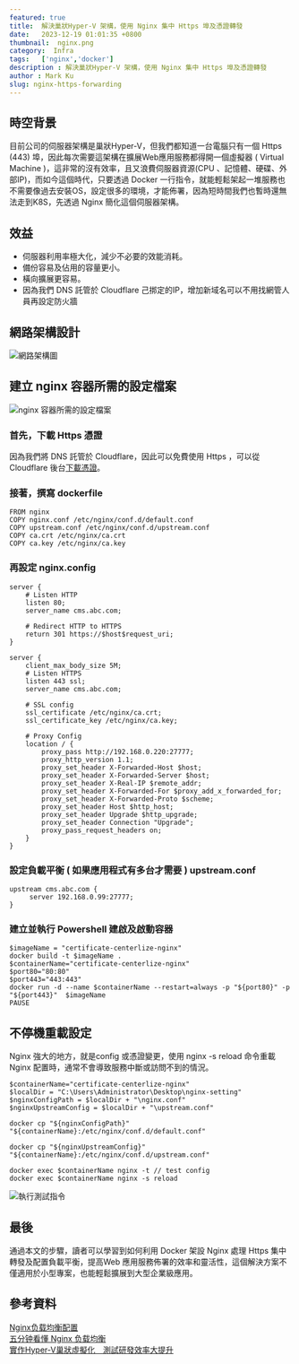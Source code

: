 ```yaml
---
featured: true
title:  解決巢狀Hyper-V 架構，使用 Nginx 集中 Https 埠及憑證轉發
date:   2023-12-19 01:01:35 +0800
thumbnail:  nginx.png
category:  Infra
tags:   ['nginx','docker']
description : 解決巢狀Hyper-V 架構，使用 Nginx 集中 Https 埠及憑證轉發
author : Mark Ku
slug: nginx-https-forwarding
---
```

## 時空背景
目前公司的伺服器架構是巢狀Hyper-V，但我們都知道一台電腦只有一個 Https (443) 埠，因此每次需要這架構在擴展Web應用服務都得開一個虛擬器 ( Virtual Machine )，這非常的沒有效率，且又浪費伺服器資源(CPU 、記憶體、硬碟、外部IP)，而如今這個時代，只要透過 Docker 一行指令，就能輕鬆架起一堆服務也不需要像過去安裝OS，設定很多的環境，才能佈署，因為短時間我們也暫時還無法走到K8S，先透過 Nginx 簡化這個伺服器架構。

## 效益
* 伺服器利用率極大化，減少不必要的效能消耗。
* 備份容易及佔用的容量更小。
* 橫向擴展更容易。
* 因為我們 DNS 託管於 Cloudflare 己挷定的IP，增加新域名可以不用找網管人員再設定防火牆

## 網路架構設計
![網路架構圖](1.png)

## 建立 nginx 容器所需的設定檔案
![nginx 容器所需的設定檔案](2.png)


### 首先，下載 Https 憑證
因為我們將 DNS 託管於 Cloudflare，因此可以免費使用 Https ，可以從 Cloudflare 後台[下載憑證](https://developers.cloudflare.com/ssl/client-certificates/create-a-client-certificate/)。

### 接著，撰寫 dockerfile 

```
FROM nginx
COPY nginx.conf /etc/nginx/conf.d/default.conf
COPY upstream.conf /etc/nginx/conf.d/upstream.conf
COPY ca.crt /etc/nginx/ca.crt
COPY ca.key /etc/nginx/ca.key

```

### 再設定 nginx.config 
```
server {
    # Listen HTTP
    listen 80;
    server_name cms.abc.com;

    # Redirect HTTP to HTTPS
    return 301 https://$host$request_uri;
}

server {
    client_max_body_size 5M;
    # Listen HTTPS
    listen 443 ssl;
    server_name cms.abc.com;

    # SSL config
    ssl_certificate /etc/nginx/ca.crt;
    ssl_certificate_key /etc/nginx/ca.key;

    # Proxy Config
    location / {
        proxy_pass http://192.168.0.220:27777;
        proxy_http_version 1.1;
        proxy_set_header X-Forwarded-Host $host;
        proxy_set_header X-Forwarded-Server $host;
        proxy_set_header X-Real-IP $remote_addr;
        proxy_set_header X-Forwarded-For $proxy_add_x_forwarded_for;
        proxy_set_header X-Forwarded-Proto $scheme;
        proxy_set_header Host $http_host;
        proxy_set_header Upgrade $http_upgrade;
        proxy_set_header Connection "Upgrade";
        proxy_pass_request_headers on;
    }
} 
```

### 設定負載平衡 ( 如果應用程式有多台才需要 ) upstream.conf 

```
upstream cms.abc.com {
     server 192.168.0.99:27777;
}
```

### 建立並執行 Powershell 建啟及啟動容器
```
$imageName = "certificate-centerlize-nginx"
docker build -t $imageName . 
$containerName="certificate-centerlize-nginx"
$port80="80:80"
$port443="443:443"
docker run -d --name $containerName --restart=always -p "${port80}" -p "${port443}"  $imageName 
PAUSE
```
## 不停機重載設定
Nginx 強大的地方，就是config 或憑證變更，使用 nginx -s reload 命令重載 Nginx 配置時，通常不會導致服務中斷或訪問不到的情況。

```
$containerName="certificate-centerlize-nginx"
$localDir = "C:\Users\Administrator\Desktop\nginx-setting"
$nginxConfigPath = $localDir + "\nginx.conf"
$nginxUpstreamConfig = $localDir + "\upstream.conf"

docker cp "${nginxConfigPath}" "${containerName}:/etc/nginx/conf.d/default.conf"

docker cp "${nginxUpstreamConfig}" "${containerName}:/etc/nginx/conf.d/upstream.conf"

docker exec $containerName nginx -t // test config 
docker exec $containerName nginx -s reload
```
![執行測試指令](3.png)

## 最後
通過本文的步驟，讀者可以學習到如何利用 Docker 架設 Nginx 處理 Https 集中轉發及配置負載平衡，提高Web 應用服務佈署的效率和靈活性，這個解決方案不僅適用於小型專案，也能輕鬆擴展到大型企業級應用。

## 參考資料
[Nginx负载均衡配置](https://blog.csdn.net/xyang81/article/details/51702900)  
[五分钟看懂 Nginx 负载均衡](https://juejin.cn/post/6844904106541203464)  
[實作Hyper-V巢狀虛擬化　測試研發效率大提升](https://www.netadmin.com.tw/netadmin/zh-tw/feature/85DC7EDD93F546AF81E8EBAEE18B8992#google_vignette)  


